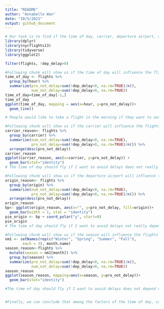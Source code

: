 ```yaml
---
title: "README"
author: "Annabelle Wan"
date: "10/5/2021"
output: github_document
---
```


```r
# Our task is to find if the time of day, carrier, departure airport, and season will influence the flights' delay based on flights data provided.
library(dplyr)
library(nycflights13)
library(tidyverse)
library(ggplot2)
```

```r
filter(flights, !dep_delay>0)
```

```r
#Following chunk will show us if the time of day will influence the flights' delay. 
time_of_day <- flights %>% 
  group_by(hour) %>% 
  summarize(pro_not_delay=sum(!dep_delay>0, na.rm=TRUE)/n(),
            num_not_delay=sum(!dep_delay>0, na.rm=TRUE))
time_of_day=time_of_day[-1,]
time_of_day
ggplot(time_of_day, mapping = aes(x=hour, y=pro_not_delay))+
  geom_line()

# People would like to take a flight in the morning if they want to avoid delays as much as possible since in the morning, especially between 5am-9 am, people have high chance to depart on time (over than 60% chance in the morning, and this chance could over 70% if people leave between 5am-9 am).
```

```r
#Following chunk will show us if the carrier will influence the flights' delay. 
carrier_reason<- flights %>% 
  group_by(carrier) %>% 
  summarize(num_not_delay=sum(!dep_delay>0, na.rm=TRUE),
            pro_not_delay=sum(!dep_delay>0, na.rm=TRUE)/n()) %>% 
  arrange(desc(pro_not_delay))
carrier_reason
ggplot(carrier_reason, aes(x=carrier, y=pro_not_delay)) + 
  geom_bar(stat="identity")
# The time of day should fly if I want to avoid delays does not really depend on carriers. Almost all of carriers have more than 50% chance to depart on time. And the difference of departure on time among carriers is not significant.
```


```r
#Following chunk will show us if the departure airport will influence the flights' delay. 
origin_reason<- flights %>% 
  group_by(origin) %>% 
  summarize(num_not_delay=sum(!dep_delay>0, na.rm=TRUE),
            pro_not_delay=sum(!dep_delay>0, na.rm=TRUE)/n()) %>% 
  arrange(desc(pro_not_delay))
origin_reason
bp<- ggplot(origin_reason, aes(x="", y=pro_not_delay, fill=origin))+
  geom_bar(width = 1, stat = "identity")
pie_origin <- bp + coord_polar("y", start=0)
pie_origin
# The time of day should fly if I want to avoid delays not really depend on origin place to fly. Different origins has very small different proportions and numbers of flights that not delay.
```


```r
#Following chunk will show us if the season will influence the flights' delay. 
nm1 <- setNames(rep(c("Winter", "Spring", "Summer", "Fall"),
        each = 3), month.name)
season_reason<-flights %>% 
  mutate(season = nm1[month]) %>% 
  group_by(season) %>% 
  summarize(pro_not_delay=sum(!dep_delay>0, na.rm=TRUE)/n(),
            num_not_delay=sum(!dep_delay>0, na.rm=TRUE))
season_reason
ggplot(season_reason, mapping=aes(x=season, y=pro_not_delay))+
  geom_bar(stat="identity")

#The time of day should fly if I want to avoid delays does not depend on season. Different seasons has around 2% different proportions among each other.


#Finally, we can conclude that among the factors of the time of day, carrier, departure airport, and season, we can say that only the time of day will influence the flights' delay most. Other factors have the influence, but they do not have large influence as the time of day does.
```

